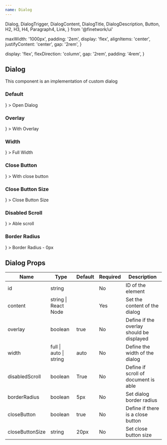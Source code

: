 ```yaml
---
name: Dialog
---
```


  Dialog,
  DialogTrigger,
  DialogContent,
  DialogTitle,
  DialogDescription,
  Button,
  H2,
  H3,
  H4,
  Paragraph4,
  Link,
} from '@finetwork/ui'

  maxWidth: '1000px',
  padding: '2em',
  display: 'flex',
  alignItems: 'center',
  justifyContent: 'center',
  gap: '2rem',
}

  display: 'flex',
  flexDirection: 'column',
  gap: '2rem',
  padding: '4rem',
}

<div />
<div>
  <H2 font="secondary">Dialog</H2>
</div>

<Paragraph4>This component is an implementation of custom dialog</Paragraph4>

<div>
  <H3 font="secondary">Default</H3>
</div>

<Playground>
  <div style={styles}>
    <Dialog
      content={
        <div style={styleContainer}>
          <H4>This is the title of the dialog</H4>
          <Paragraph4>This is the content of the dialog</Paragraph4>
        </div>
      }
    >
      Open Dialog
    </Dialog>
  </div>
</Playground>

<div>
  <H3 font="secondary">Overlay</H3>
</div>

<Playground>
  <div style={styles}>
    <Dialog
      overlay={true}
      content={
        <div style={styleContainer}>
          <H4>This is the title of the dialog</H4>
          <Paragraph4>This is the content of the dialog</Paragraph4>
        </div>
      }
    >
      With Overlay
    </Dialog>
    <Dialog
      overlay={false}
      content={
        <div style={styleContainer}>
          <H4>This is the title of the dialog</H4>
          <Paragraph4>This is the content of the dialog</Paragraph4>
        </div>
      }
    >
      Without Overlay
    </Dialog>
  </div>
</Playground>

<div>
  <H3 font="secondary">Width</H3>
</div>

<Playground>
  <div style={styles}>
    <Dialog
      width="full"
      content={
        <div style={styleContainer}>
          <H4>This is the title of the dialog</H4>
          <Paragraph4>This is the content of the dialog</Paragraph4>
        </div>
      }
    >
      Full Width
    </Dialog>
    <Dialog
      width="auto"
      content={
        <div style={styleContainer}>
          <H4>This is the title of the dialog</H4>
          <Paragraph4>This is the content of the dialog</Paragraph4>
        </div>
      }
    >
      Auto Width
    </Dialog>
    <Dialog
      width="50rem"
      content={
        <div style={styleContainer}>
          <H4>This is the title of the dialog</H4>
          <Paragraph4>This is the content of the dialog</Paragraph4>
        </div>
      }
    >
      Custom Width
    </Dialog>
  </div>
</Playground>

<div>
  <H3 font="secondary">Close Button</H3>
</div>

<Playground>
  <div style={styles}>
    <Dialog
      closeButton={true}
      content={
        <div style={styleContainer}>
          <H4>This is the title of the dialog</H4>
          <Paragraph4>This is the content of the dialog</Paragraph4>
        </div>
      }
    >
      With close button
    </Dialog>
    <Dialog
      closeButton={false}
      content={
        <div style={styleContainer}>
          <H4>This is the title of the dialog</H4>
          <Paragraph4>This is the content of the dialog</Paragraph4>
        </div>
      }
    >
      Without close button
    </Dialog>
  </div>
</Playground>

<div>
  <H3 font="secondary">Close Button Size</H3>
</div>

<Playground>
  <div style={styles}>
    <Dialog
      closeButtonSize="25px"
      content={
        <div style={styleContainer}>
          <H4>This is the title of the dialog</H4>
          <Paragraph4>This is the content of the dialog</Paragraph4>
        </div>
      }
    >
      Close Button Size
    </Dialog>
  </div>
</Playground>

<div>
  <H3 font="secondary">Disabled Scroll</H3>
</div>

<Playground>
  <div style={styles}>
    <Dialog
      disabledScroll={false}
      content={
        <div style={styleContainer}>
          <H4>This is the title of the dialog</H4>
          <Paragraph4>This is the content of the dialog</Paragraph4>
        </div>
      }
    >
      Able scroll
    </Dialog>
    <Dialog
      disabledScroll={true}
      content={
        <div style={styleContainer}>
          <H4>This is the title of the dialog</H4>
          <Paragraph4>This is the content of the dialog</Paragraph4>
        </div>
      }
    >
      Disabled scroll
    </Dialog>
  </div>
</Playground>

<div>
  <H3 font="secondary">Border Radius</H3>
</div>

<Playground>
  <div style={styles}>
    <Dialog
      borderRadius="0px"
      content={
        <div style={styleContainer}>
          <H4>This is the title of the dialog</H4>
          <Paragraph4>This is the content of the dialog</Paragraph4>
        </div>
      }
    >
      Border Radius - 0px
    </Dialog>
    <Dialog
      borderRadius="10px"
      content={
        <div style={styleContainer}>
          <H4>This is the title of the dialog</H4>
          <Paragraph4>This is the content of the dialog</Paragraph4>
        </div>
      }
    >
      Border Radius - 10px
    </Dialog>
  </div>
</Playground>

<h2>Dialog Props</h2>
<table>
  <thead>
    <tr>
      <th>Name</th>
      <th>Type</th>
      <th>Default</th>
      <th>Required</th>
      <th>Description</th>
    </tr>
  </thead>
  <tbody>
    <tr>
      <td>id</td>
      <td>string</td>
      <td></td>
      <td>No</td>
      <td>ID of the element</td>
    </tr>
    <tr>
      <td>content</td>
      <td>string | React Node</td>
      <td></td>
      <td>Yes</td>
      <td>Set the content of the dialog</td>
    </tr>
    <tr>
      <td>overlay</td>
      <td>boolean</td>
      <td>true</td>
      <td>No</td>
      <td>Define if the overlay should be displayed </td>
    </tr>
    <tr>
      <td>width</td>
      <td>full | auto | string</td>
      <td>auto</td>
      <td>No</td>
      <td>Define the width of the dialog</td>
    </tr>
    <tr>
      <td>disabledScroll</td>
      <td>boolean</td>
      <td>True</td>
      <td>No</td>
      <td>Define if scroll of document is able</td>
    </tr>
    <tr>
      <td>borderRadius</td>
      <td>boolean</td>
      <td>5px</td>
      <td>No</td>
      <td>Set dialog border radius</td>
    </tr>
    <tr>
      <td>closeButton</td>
      <td>boolean</td>
      <td>true</td>
      <td>No</td>
      <td>Define if there is a close button</td>
    </tr>
    <tr>
      <td>closeButtonSize</td>
      <td>string</td>
      <td>20px</td>
      <td>No</td>
      <td>Set close button size</td>
    </tr>
  </tbody>
</table>
